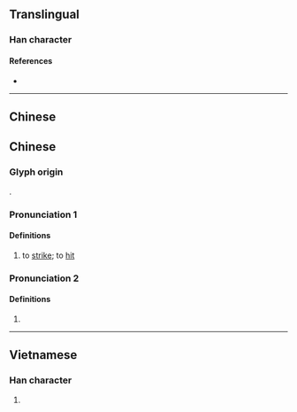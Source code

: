 {{character info/new}}
==Translingual==

===Han character===
{{Han char|rn=64|rad=手|as=11|sn=14|four=|canj=QSEG|ids=⿰扌堅}}

====References====
* {{Han ref|kx=0452.110|dkj=12650|dj=0802.150|hdz=31943.050|uh=647C|ud=25724}}

----

==Chinese==

==Chinese==
{{zh-forms|s=摼}}

===Glyph origin===
{{Han etym}}
{{Han compound|扌|堅|ls=psc|c1=s|c2=p|t1=hand}}.

===Pronunciation 1===
{{zh-pron
|m=kēng
|c=hang1
|mc=y
|oc=y
}}

====Definitions====
{{zh-hanzi}}

# {{lb|zh|Cantonese}} to [[strike]]; to [[hit]]

===Pronunciation 2===
{{zh-pron
|m=qiān
}}

====Definitions====
{{zh-hanzi}}

# {{zh-alt-form|牽|to drag; to pull}}

----

==Vietnamese==

===Han character===
{{vi-hantu|rs=手11|ken}}

# {{defn|lang=vi|sort=手11}}